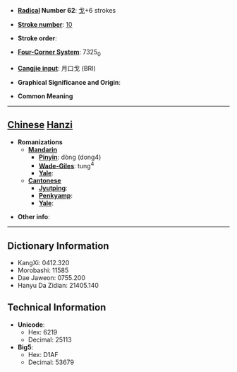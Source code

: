 * '''[[Wiktionary:Chinese radical index| Radical]] Number 62''': [[Wiktionary:Chinese radical index 戈|戈]]+6 strokes

* '''[[Wiktionary:Chinese total strokes index|Stroke number]]''': [[Wiktionary:Chinese total strokes index 10|10]]

* '''Stroke order''': 

* '''[[Wiktionary:Chinese four corner index|Four-Corner System]]''': 7325<sub>0</sub>

* '''[[Wiktionary:Chinese Cangjie index|Cangjie input]]''': 月口戈 (BRI)

* '''Graphical Significance and Origin''': 

* '''Common Meaning'''

----

== [[Chinese]] [[Hanzi]] ==

* '''Romanizations'''
** '''[[Mandarin]]'''
*** '''[[Pinyin]]''': dòng (dong4)
*** '''[[Wade-Giles]]''': tung<sup>4</sup>
*** '''[[Yale]]''': 
** '''[[Cantonese]]'''
*** '''[[Jyutping]]''':
*** '''[[Penkyamp]]''': 
*** '''[[Yale]]''': 

* '''Other info''': 

----

== Dictionary Information ==

* KangXi: 0412.320
* Morobashi: 11585
* Dae Jaweon: 0755.200
* Hanyu Da Zidian: 21405.140

== Technical Information ==

* '''Unicode''':
** Hex: 6219
** Decimal: 25113
* '''Big5''':
** Hex: D1AF
** Decimal: 53679